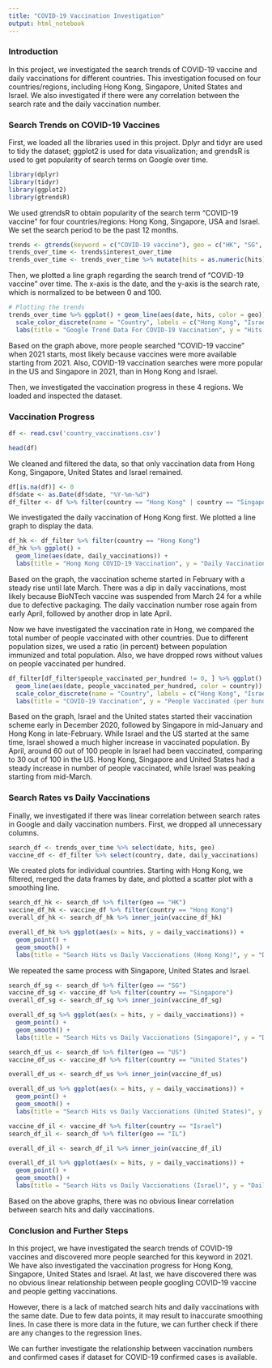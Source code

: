 ```yaml
---
title: "COVID-19 Vaccination Investigation"
output: html_notebook
---
```

### Introduction

In this project, we investigated the search trends of COVID-19 vaccine and daily vaccinations for different countries. This investigation focused on four countries/regions, including Hong Kong, Singapore, United States and Israel. We also investigated if there were any correlation between the search rate and the daily vaccination number.

### Search Trends on COVID-19 Vaccines

First, we loaded all the libraries used in this project. Dplyr and tidyr are used to tidy the dataset; ggplot2 is used for data visualization; and grendsR is used to get popularity of search terms on Google over time.

```r
library(dplyr)
library(tidyr)
library(ggplot2)
library(gtrendsR)
```

We used gtrendsR to obtain popularity of the search term "COVID-19 vaccine" for four countries/regions: Hong Kong, Singapore, USA and Israel. We set the search period to be the past 12 months.

```r
trends <- gtrends(keyword = c("COVID-19 vaccine"), geo = c("HK", "SG", "US", "IL"), time = "today 12-m")
trends_over_time <- trends$interest_over_time
trends_over_time <- trends_over_time %>% mutate(hits = as.numeric(hits)) %>% replace_na(list(hits = 0))
```

Then, we plotted a line graph regarding the search trend of "COVID-19 vaccine" over time. The x-axis is the date, and the y-axis is the search rate, which is normalized to be between 0 and 100.

```r
# Plotting the trends
trends_over_time %>% ggplot() + geom_line(aes(date, hits, color = geo)) +
  scale_color_discrete(name = "Country", labels = c("Hong Kong", "Israel", "Singapore", "United States")) + 
  labs(title = "Google Trend Data For COVID-19 Vaccination", y = "Hits (Normalized to be between 0 and 1000", x = "Date")
```

Based on the graph above, more people searched "COVID-19 vaccine" when 2021 starts, most likely because vaccines were more available starting from 2021. Also, COVID-19 vaccination searches were more popular in the US and Singapore in 2021, than in Hong Kong and Israel.

Then, we investigated the vaccination progress in these 4 regions. We loaded and inspected the dataset.

### Vaccination Progress

```r
df <- read.csv('country_vaccinations.csv')
```

```r
head(df)
```
We cleaned and filtered the data, so that only vaccination data from Hong Kong, Singapore, United States and Israel remained.

```r
df[is.na(df)] <- 0
df$date <- as.Date(df$date, "%Y-%m-%d")
df_filter <- df %>% filter(country == "Hong Kong" | country == "Singapore" | country == "United States" | country == "Israel")
```

We investigated the daily vaccination of Hong Kong first. We plotted a line graph to display the data.

```r
df_hk <- df_filter %>% filter(country == "Hong Kong")
df_hk %>% ggplot() + 
  geom_line(aes(date, daily_vaccinations)) + 
  labs(title = "Hong Kong COVID-19 Vaccination", y = "Daily Vaccinations", x = "Date")
```

Based on the graph, the vaccination scheme started in February with a steady rise until late March. There was a dip in daily vaccinations, most likely because BioNTech vaccine was suspended from March 24 for a while due to defective packaging. The daily vaccination number rose again from early April, followed by another drop in late April.

Now we have investigated the vaccination rate in Hong, we compared the total number of people vaccinated with other countries. Due to different population sizes, we used a ratio (in percent) between population immunized and total population. Also, we have dropped rows without values on people vaccinated per hundred.

```r
df_filter[df_filter$people_vaccinated_per_hundred != 0, ] %>% ggplot() + 
  geom_line(aes(date, people_vaccinated_per_hundred, color = country)) + 
  scale_color_discrete(name = "Country", labels = c("Hong Kong", "Israel", "Singapore", "United States")) + 
  labs(title = "COVID-19 Vaccination", y = "People Vaccinated (per hundred)", x = "Date")
```

Based on the graph, Israel and the United states started their vaccination scheme early in December 2020, followed by Singapore in mid-January and Hong Kong in late-February. While Israel and the US started at the same time, Israel showed a much higher increase in vaccinated population. By April, around 60 out of 100 people in Israel had been vaccinated, comparing to 30 out of 100 in the US. Hong Kong, Singapore and United States had a steady increase in number of people vaccinated, while Israel was peaking starting from mid-March.

### Search Rates vs Daily Vaccinations

Finally, we investigated if there was linear correlation between search rates in Google and daily vaccination numbers. First, we dropped all unnecessary columns.

```r
search_df <- trends_over_time %>% select(date, hits, geo)
vaccine_df <- df_filter %>% select(country, date, daily_vaccinations)
```

We created plots for individual countries. Starting with Hong Kong, we filtered, merged the data frames by date, and plotted a scatter plot with a smoothing line.

```r
search_df_hk <- search_df %>% filter(geo == "HK")
vaccine_df_hk <- vaccine_df %>% filter(country == "Hong Kong")
overall_df_hk <- search_df_hk %>% inner_join(vaccine_df_hk)

overall_df_hk %>% ggplot(aes(x = hits, y = daily_vaccinations)) + 
  geom_point() + 
  geom_smooth() + 
  labs(title = "Search Hits vs Daily Vaccionations (Hong Kong)", y = "Daily Vaccinations", x = "Search Hits")
```
We repeated the same process with Singapore, United States and Israel.

```r
search_df_sg <- search_df %>% filter(geo == "SG")
vaccine_df_sg <- vaccine_df %>% filter(country == "Singapore")
overall_df_sg <- search_df_sg %>% inner_join(vaccine_df_sg)

overall_df_sg %>% ggplot(aes(x = hits, y = daily_vaccinations)) + 
  geom_point() + 
  geom_smooth() + 
  labs(title = "Search Hits vs Daily Vaccionations (Singapore)", y = "Daily Vaccinations", x = "Search Hits")
```

```r
search_df_us <- search_df %>% filter(geo == "US")
vaccine_df_us <- vaccine_df %>% filter(country == "United States")

overall_df_us <- search_df_us %>% inner_join(vaccine_df_us)

overall_df_us %>% ggplot(aes(x = hits, y = daily_vaccinations)) + 
  geom_point() + 
  geom_smooth() + 
  labs(title = "Search Hits vs Daily Vaccionations (United States)", y = "Daily Vaccinations", x = "Search Hits")
```
```r
vaccine_df_il <- vaccine_df %>% filter(country == "Israel")
search_df_il <- search_df %>% filter(geo == "IL")

overall_df_il <- search_df_il %>% inner_join(vaccine_df_il)

overall_df_il %>% ggplot(aes(x = hits, y = daily_vaccinations)) + 
  geom_point() + 
  geom_smooth() + 
  labs(title = "Search Hits vs Daily Vaccionations (Israel)", y = "Daily Vaccinations", x = "Search Hits")
```
Based on the above graphs, there was no obvious linear correlation between search hits and daily vaccinations.

### Conclusion and Further Steps
In this project, we have investigated the search trends of COVID-19 vaccines and discovered more people searched for this keyword in 2021. We have also investigated the vaccination progress for Hong Kong, Singapore, United States and Israel. At last, we have discovered there was no obvious linear relationship between people googling COVID-19 vaccine and people getting vaccinations.

However, there is a lack of matched search hits and daily vaccinations with the same date. Due to few data points, it may result to inaccurate smoothing lines. In case there is more data in the future, we can further check if there are any changes to the regression lines.

We can further investigate the relationship between vaccination numbers and confirmed cases if dataset for COVID-19 confirmed cases is available.